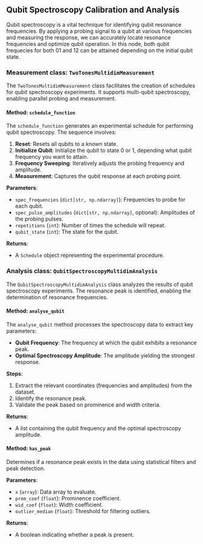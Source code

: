 ## Qubit Spectroscopy Calibration and Analysis

Qubit spectroscopy is a vital technique for identifying qubit resonance frequencies. By applying a probing signal to a qubit at various frequencies and measuring the response, we can accurately locate resonance frequencies and optimize qubit operation. In this node, both qubit frequecies for both 01 and 12 can be attained depending on the initial qubit state. 

### Measurement class: `TwoTonesMultidimMeasurement`

The `TwoTonesMultidimMeasurement` class facilitates the creation of schedules for qubit spectroscopy experiments. It
supports multi-qubit spectroscopy, enabling parallel probing and measurement.

#### Method: `schedule_function`

The `schedule_function` generates an experimental schedule for performing qubit spectroscopy. The sequence involves:

1. **Reset**: Resets all qubits to a known state.
2. **Initialize Qubit**: Initialize the qubit to state 0 or 1, depending what qubit frequency you want to attain.
3. **Frequency Sweeping**: Iteratively adjusts the probing frequency and amplitude.
4. **Measurement**: Captures the qubit response at each probing point.

**Parameters**:

- `spec_frequencies` (`dict[str, np.ndarray]`): Frequencies to probe for each qubit.
- `spec_pulse_amplitudes` (`dict[str, np.ndarray]`, optional): Amplitudes of the probing pulses.
- `repetitions` (`int`): Number of times the schedule will repeat.
- `qubit_state` (`int`): The state for the qubit.

**Returns**:

- A `Schedule` object representing the experimental procedure.

### Analysis class: `QubitSpectroscopyMultidimAnalysis`

The `QubitSpectroscopyMultidimAnalysis` class analyzes the results of qubit spectroscopy experiments. The resonance peak
is identified, enabling the determination of resonance frequencies.

#### Method: `analyse_qubit`

The `analyse_qubit` method processes the spectroscopy data to extract key parameters:

- **Qubit Frequency**: The frequency at which the qubit exhibits a resonance peak.
- **Optimal Spectroscopy Amplitude**: The amplitude yielding the strongest response.

**Steps**:

1. Extract the relevant coordinates (frequencies and amplitudes) from the dataset.
2. Identify the resonance peak.
3. Validate the peak based on prominence and width criteria.

**Returns**:

- A list containing the qubit frequency and the optimal spectroscopy amplitude.

#### Method: `has_peak`

Determines if a resonance peak exists in the data using statistical filters and peak detection.

**Parameters**:

- `x` (`array`): Data array to evaluate.
- `prom_coef` (`float`): Prominence coefficient.
- `wid_coef` (`float`): Width coefficient.
- `outlier_median` (`float`): Threshold for filtering outliers.

**Returns**:

- A boolean indicating whether a peak is present.
